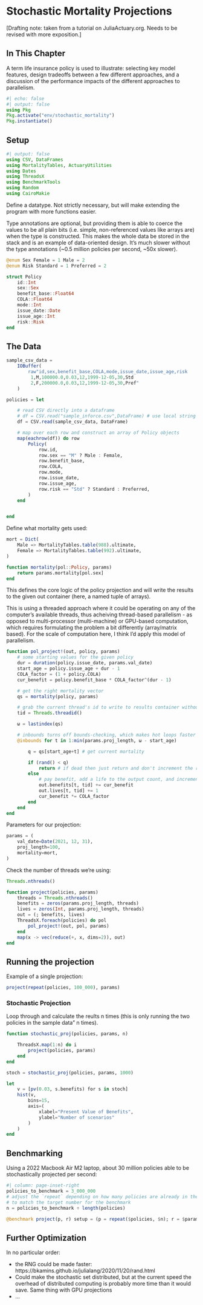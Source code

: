 # Stochastic Mortality Projections {#sec-stochastic-mortality}



[Drafting note: taken from a tutorial on JuliaActuary.org. Needs to be revised with more exposition.]

## In This Chapter

A term life insurance policy is used to illustrate: selecting key model features, design tradeoffs between a few different approaches, and a discussion of the performance impacts of the different approaches to parallelism.

```julia
#| echo: false
#| output: false
using Pkg
Pkg.activate("env/stochastic_mortality")
Pkg.instantiate()
```

## Setup

```julia
#| output: false
using CSV, DataFrames
using MortalityTables, ActuaryUtilities
using Dates
using ThreadsX
using BenchmarkTools
using Random
using CairoMakie
```

Define a datatype. Not strictly necessary, but will make extending the program with more functions easier.

Type annotations are optional, but providing them is able to coerce the values to be all plain bits (i.e. simple, non-referenced values like arrays are) when the type is constructed. This makes the whole data be stored in the stack and is an example of data-oriented design. It's much slower without the type annotations (~0.5 million policies per second, ~50x slower).

```julia
@enum Sex Female = 1 Male = 2
@enum Risk Standard = 1 Preferred = 2
```

```julia
struct Policy
    id::Int
    sex::Sex
    benefit_base::Float64
    COLA::Float64
    mode::Int
    issue_date::Date
    issue_age::Int
    risk::Risk
end
```

## The Data

```julia
sample_csv_data =
    IOBuffer(
        raw"id,sex,benefit_base,COLA,mode,issue_date,issue_age,risk
         1,M,100000.0,0.03,12,1999-12-05,30,Std
         2,F,200000.0,0.03,12,1999-12-05,30,Pref"
    )
```

```julia
policies = let

    # read CSV directly into a dataframe
    # df = CSV.read("sample_inforce.csv",DataFrame) # use local string for notebook
    df = CSV.read(sample_csv_data, DataFrame)

    # map over each row and construct an array of Policy objects
    map(eachrow(df)) do row
        Policy(
            row.id,
            row.sex == "M" ? Male : Female,
            row.benefit_base,
            row.COLA,
            row.mode,
            row.issue_date,
            row.issue_age,
            row.risk == "Std" ? Standard : Preferred,
        )
    end


end
```

Define what mortality gets used:

```julia
mort = Dict(
    Male => MortalityTables.table(988).ultimate,
    Female => MortalityTables.table(992).ultimate,
)

function mortality(pol::Policy, params)
    return params.mortality[pol.sex]
end
```

This defines the core logic of the policy projection and will write the results to the given out container (here, a named tuple of arrays).

This is using a threaded approach where it could be operating on any of the computer's available threads, thus acheiving thread-based parallelism - as opposed to multi-processor (multi-machine) or GPU-based computation, which requires formulating the problem a bit differently (array/matrix based). For the scale of computation here, I think I'd apply this model of parallelism.

```julia
function pol_project!(out, policy, params)
    # some starting values for the given policy
    dur = duration(policy.issue_date, params.val_date)
    start_age = policy.issue_age + dur - 1
    COLA_factor = (1 + policy.COLA)
    cur_benefit = policy.benefit_base * COLA_factor^(dur - 1)

    # get the right mortality vector
    qs = mortality(policy, params)

    # grab the current thread's id to write to results container without conflicting with other threads
    tid = Threads.threadid()

    ω = lastindex(qs)

    # inbounds turns off bounds-checking, which makes hot loops faster but first write loop without it to ensure you don't create an error (will crash if you have the error without bounds checking)
    @inbounds for t in 1:min(params.proj_length, ω - start_age)

        q = qs[start_age+t] # get current mortality

        if (rand() < q)
            return # if dead then just return and don't increment the results anymore
        else
            # pay benefit, add a life to the output count, and increment the benefit for next year
            out.benefits[t, tid] += cur_benefit
            out.lives[t, tid] += 1
            cur_benefit *= COLA_factor
        end
    end
end
```

Parameters for our projection:

```julia
params = (
    val_date=Date(2021, 12, 31),
    proj_length=100,
    mortality=mort,
)
```

Check the number of threads we're using:

```julia
Threads.nthreads()
```

```julia
function project(policies, params)
    threads = Threads.nthreads()
    benefits = zeros(params.proj_length, threads)
    lives = zeros(Int, params.proj_length, threads)
    out = (; benefits, lives)
    ThreadsX.foreach(policies) do pol
        pol_project!(out, pol, params)
    end
    map(x -> vec(reduce(+, x, dims=2)), out)
end
```

## Running the projection

Example of a single projection:

```julia
project(repeat(policies, 100_000), params)
```

### Stochastic Projection

Loop through and calculate the reults n times (this is only running the two policies in the sample data" n times).
```julia
function stochastic_proj(policies, params, n)

    ThreadsX.map(1:n) do i
        project(policies, params)
    end
end
```

```julia
stoch = stochastic_proj(policies, params, 1000)
```

```julia
let
    v = [pv(0.03, s.benefits) for s in stoch]
    hist(v,
        bins=15,
        axis=(
            xlabel="Present Value of Benefits",
            ylabel="Number of scenarios"
        )
    )
end
```

## Benchmarking

Using a 2022 Macbook Air M2 laptop, about 30 million policies able to be stochastically projected per second:

```julia
#| column: page-inset-right
policies_to_benchmark = 3_000_000
# adjust the `repeat` depending on how many policies are already in the array
# to match the target number for the benchmark
n = policies_to_benchmark ÷ length(policies)

@benchmark project(p, r) setup = (p = repeat($policies, $n); r = $params)
```

## Further Optimization

In no particular order:

- the RNG could be made faster: https://bkamins.github.io/julialang/2020/11/20/rand.html
- Could make the stochastic set distributed, but at the current speed the overhead of distributed computing is probably more time than it would save. Same thing with GPU projections
- ...
